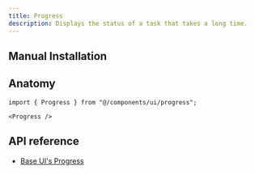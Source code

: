 ```yaml
---
title: Progress
description: Displays the status of a task that takes a long time.
---
```


<ComponentPreview name="examples/progress-demo" />

## Manual Installation

<ComponentSource name="ui/progress" />

## Anatomy

```tsx
import { Progress } from "@/components/ui/progress";
```

```tsx
<Progress />
```

## API reference

- [Base UI's Progress](https://base-ui.com/react/components/progress#api-reference)
